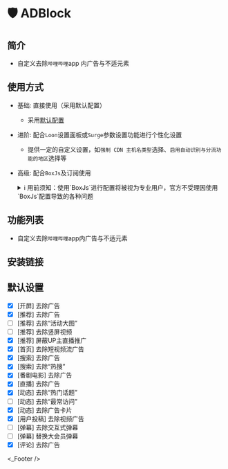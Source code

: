 
# 🛡️ ADBlock

## 简介
* 自定义去除`哔哩哔哩`app 内广告与不适元素

## 使用方式
* 基础: 直接使用（采用默认配置）
  * 采用[默认配置](#默认设置)
* 进阶: 配合`Loon`设置面板或`Surge`参数设置功能进行个性化设置
  * 提供一定的自定义设置，如`强制 CDN 主机名类型`选择、`启用自动识别与分流功能的地区`选择等
* 高级: 配合`BoxJs`及订阅使用
  <details>
  <summary>ℹ️ 用前须知：使用`BoxJs`进行配置将被视为专业用户，官方不受理因使用`BoxJs`配置导致的各种问题</summary>

  1. 安装`BoxJs`插件并更新引用资源或脚本:
    * 安装方法及下载链接详见: [🧰 BoxJs](./box-js)
  2. 在`BoxJs`的配置面板中进行个性化设置:
     1. 浏览器访问[BoxJs.com](http://boxjs.com)
     2. 在[`应用`](http://boxjs.com/#/app)页面点开`📺 BiliBili`折叠
     3. 在[`📺 BiliBili: 🛡️ ADBlock`](http://boxjs.com/#/app/BiliBili.ADBlock)根据需要填写您的设置信息
  </details>

## 功能列表
* 自定义去除`哔哩哔哩`app内广告与不适元素

## 安装链接

<ModuleInstall urlPrefix="https://github.com/BiliUniverse/ADBlock/releases/latest/download/">
  <ModuleInstall.Tab type="loon">
    <ModuleInstall.Item
      url="BiliBili.ADBlock.plugin"
      badge={[
        {
          type: "tip",
          text: "MitM",
          outline: true,
        },
        {
          type: "warning",
          text: "复写",
          outline: true,
        },
        {
          type: "info",
          text: "脚本",
          outline: true,
        },
      ]}
    />
  </ModuleInstall.Tab>
  <ModuleInstall.Tab type="surge">
    <ModuleInstall.Item
      url="BiliBili.ADBlock.sgmodule"
      badge={[
        {
          type: "danger",
          text: "MitM",
          outline: true,
        },
        {
          type: "danger",
          text: "HTTP 重写",
          outline: true,
        },
        {
          type: "warning",
          text: "脚本",
          outline: true,
        },
      ]}
    />
  </ModuleInstall.Tab>
  <ModuleInstall.Tab type="stash">
    <ModuleInstall.Item
      url="BiliBili.ADBlock.stoverride"
      badge={[
        {
          type: "info",
          text: "覆写",
          outline: true,
        },
        {
          type: "info",
          text: "重写",
          outline: true,
        },
        {
          type: "info",
          text: "MitM",
          outline: true,
        },
        {
          type: "info",
          text: "脚本",
          outline: true,
        },
      ]}
    />
  </ModuleInstall.Tab>
  <ModuleInstall.Tab type="egern">
    <ModuleInstall.Item
      url="BiliBili.ADBlock.yaml"
    />
  </ModuleInstall.Tab>
  <ModuleInstall.Tab type="qx">
    <ModuleInstall.Item
      url="BiliBili.ADBlock.snippet"
      badge={[
        {
          type: "danger",
          text: "重写",
          outline: true,
        },
        {
          type: "tip",
          text: "MitM",
          outline: true,
        },
      ]}
    />
  </ModuleInstall.Tab>
</ModuleInstall>

## 默认设置
* [x] [开屏] 去除广告
* [x] [推荐] 去除广告
* [ ] [推荐] 去除“活动大图”
* [ ] [推荐] 去除竖屏视频
* [x] [推荐] 屏蔽UP主直播推广
* [x] [首页] 去除短视频流广告
* [x] [搜索] 去除广告
* [x] [搜索] 去除“热搜”
* [x] [番剧电影] 去除广告
* [x] [直播] 去除广告
* [x] [动态] 去除“热门话题”
* [ ] [动态] 去除“最常访问”
* [x] [动态] 去除广告卡片
* [x] [用户投稿] 去除视频广告
* [ ] [弹幕] 去除交互式弹幕
* [ ] [弹幕] 替换大会员弹幕
* [x] [评论] 去除广告

<_Footer />
